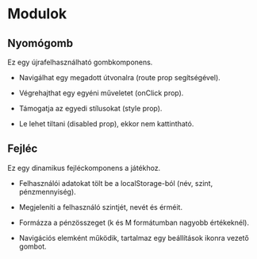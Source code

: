 # Modulok

## Nyomógomb

Ez egy újrafelhasználható gombkomponens.

- Navigálhat egy megadott útvonalra (route prop segítségével).

- Végrehajthat egy egyéni műveletet (onClick prop).

- Támogatja az egyedi stílusokat (style prop).

- Le lehet tiltani (disabled prop), ekkor nem kattintható.

## Fejléc

Ez egy dinamikus fejléckomponens a játékhoz.

- Felhasználói adatokat tölt be a localStorage-ból (név, szint, pénzmennyiség).

- Megjeleníti a felhasználó szintjét, nevét és érméit.

- Formázza a pénzösszeget (k és M formátumban nagyobb értékeknél).

- Navigációs elemként működik, tartalmaz egy beállítások ikonra vezető gombot.